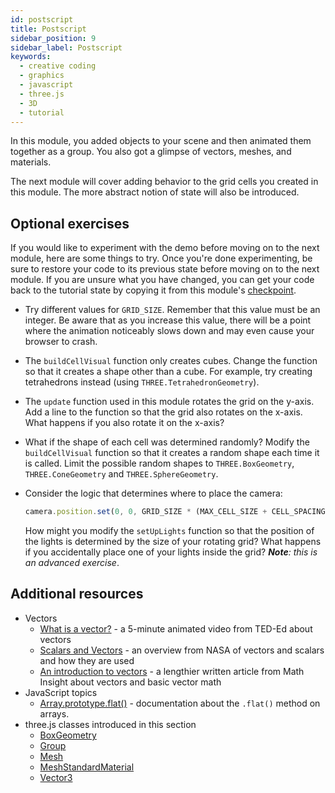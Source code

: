 ```yaml
---
id: postscript
title: Postscript
sidebar_position: 9
sidebar_label: Postscript
keywords:
  - creative coding
  - graphics
  - javascript
  - three.js
  - 3D
  - tutorial
---
```


In this module, you added objects to your scene and then animated them together as a group. You also got a glimpse of vectors, meshes, and materials.

The next module will cover adding behavior to the grid cells you created in this module. The more abstract notion of state will also be introduced.

## Optional exercises

If you would like to experiment with the demo before moving on to the next module, here are some things to try. Once you're done experimenting, be sure to restore your code to its previous state before moving on to the next module. If you are unsure what you have changed, you can get your code back to the tutorial state by copying it from this module's [checkpoint][CHECKPOINT].

* Try different values for `GRID_SIZE`. Remember that this value must be an integer. Be aware that as you increase this value, there will be a point where the animation noticeably slows down and may even cause your browser to crash.
* The `buildCellVisual` function only creates cubes. Change the function so that it creates a shape other than a cube. For example, try creating tetrahedrons instead (using `THREE.TetrahedronGeometry`).
* The `update` function used in this module rotates the grid on the y-axis. Add a line to the function so that the grid also rotates on the x-axis. What happens if you also rotate it on the x-axis?
* What if the shape of each cell was determined randomly? Modify the `buildCellVisual` function so that it creates a random shape each time it is called. Limit the possible random shapes to `THREE.BoxGeometry`, `THREE.ConeGeometry` and `THREE.SphereGeometry`.
* Consider the logic that determines where to place the camera:
  
  ```javascript
  camera.position.set(0, 0, GRID_SIZE * (MAX_CELL_SIZE + CELL_SPACING));
  ```

  How might you modify the `setUpLights` function so that the position of the lights is determined by the size of your rotating grid? What happens if you accidentally place one of your lights inside the grid? _**Note**: this is an advanced exercise_.

## Additional resources

* Vectors
  * [What is a vector?][TEDED-VECTOR] - a 5-minute animated video from TED-Ed about vectors
  * [Scalars and Vectors][NASA-VECTORS] - an overview from NASA of vectors and scalars and how they are used
  * [An introduction to vectors][MATHINSIGHT] - a lengthier written article from Math Insight about vectors and basic vector math
* JavaScript topics
  * [Array.prototype.flat()][MDN-FLAT] - documentation about the `.flat()` method on arrays.
* three.js classes introduced in this section
  * [BoxGeometry][3BOXGEOM]
  * [Group][3GROUP]
  * [Mesh][3MESH]
  * [MeshStandardMaterial][3MESHMAT]
  * [Vector3][3VEC3]

[CHECKPOINT]: ./checkpoint.mdx
[TEDED-VECTOR]: https://www.youtube.com/watch?v=ml4NSzCQobk
[NASA-VECTORS]: https://www.grc.nasa.gov/www/k-12/airplane/vectors.html
[MATHINSIGHT]:https://mathinsight.org/vector_introduction
[MDN-FLAT]: https://developer.mozilla.org/en-US/docs/Web/JavaScript/Reference/Global_Objects/Array/flat
[3BOXGEOM]: https://threejs.org/docs/index.html#api/en/geometries/BoxGeometry
[3GROUP]: https://threejs.org/docs/index.html#api/en/objects/Group
[3MESH]: https://threejs.org/docs/index.html#api/en/objects/Mesh
[3MESHMAT]: https://threejs.org/docs/index.html#api/en/materials/MeshStandardMaterial
[3VEC3]: https://threejs.org/docs/index.html#api/en/math/Vector3
